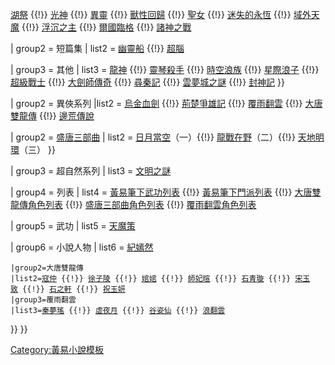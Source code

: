 {{Navbox
| name = 黃易作品
| title = [[黄易 (香港)|黃易]]作品
| style = text-align:left;
| groupstyle = ;text-align:center;

| group1 = 玄幻系列 
| list1 =
{{Navbox subgroup
|groupstyle  = text-align: center;
|bodystyle  = text-align: left;
|evenstyle = background: #eee;

| group1 = 凌渡宇系列
| list1 = [[月魔]] {{!}} [[上帝之謎]] {{!}} [[湖祭]] {{!}} [[光神]] {{!}} [[異靈]] {{!}} [[獸性回歸]] {{!}} [[聖女]] {{!}} [[迷失的永恆]] {{!}} [[域外天魔]] {{!}} [[浮沉之主]] {{!}} [[爾國臨格]] {{!}} [[諸神之戰 (黃易)|諸神之戰]]

| group2 = 短篇集
| list2 = 
[[幽靈船 (黃易)|幽靈船]] {{!}} [[超腦]]

| group3 = 其他
| list3 = [[龍神 (黃易)|龍神]] {{!}} [[靈琴殺手]] {{!}} [[時空浪族]] {{!}} [[星際浪子]] {{!}} [[超級戰士]] {{!}} [[大劍師傳奇]] {{!}} [[尋秦記]] {{!}} [[雲夢城之謎]] {{!}} [[封神記]]
}}

| group2 = 異俠系列
|list2  = 
{{Navbox subgroup

| list1 = [[破碎虚空]] {{!}} [[烏金血劍 (小說)|烏金血劍]] {{!}} [[荊楚爭雄記]] {{!}} [[覆雨翻雲]] {{!}} [[大唐雙龍傳]] {{!}} [[邊荒傳說]]

| group2 = [[盛唐三部曲]]
| list2 = [[日月當空]]（一）{{!}} [[龍戰在野]]（二）{{!}} [[天地明環]]（三）
}}

| group3 = 超自然系列
| list3 = [[文明之謎]]

| group4 = 列表
| list4 = [[黃易筆下武功列表]] {{!}} [[黃易筆下門派列表]] {{!}} [[大唐雙龍傳#人物|大唐雙龍傳角色列表]] {{!}} [[盛唐三部曲#登場人物|盛唐三部曲角色列表]] {{!}} [[覆雨翻雲#登場角色|覆雨翻雲角色列表]]

| group5 = 武功
| list5 = [[天魔策]]

| group6 = 小說人物
| list6 = {{Navbox subgroup
 |liststyle=width:auto;
 |groupstyle=width:6em;
 |group1=尋秦記
 |list1= [[項少龍]] {{!}} [[紀嫣然]]
 |group2=大唐雙龍傳
 |list2=[[寇仲]] {{!}} [[徐子陵]] {{!}} [[婠婠]] {{!}} [[師妃暄]] {{!}} [[石青璇]] {{!}} [[宋玉致]] {{!}} [[石之軒]] {{!}} [[祝玉妍]]
 |group3=覆雨翻雲
 |list3=[[秦夢瑤 (小說人物)|秦夢瑤]] {{!}} [[虛夜月]] {{!}} [[谷姿仙]] {{!}} [[浪翻雲]]
}}
}}
<noinclude>
[[Category:黃易小說模板]]
</noinclude>